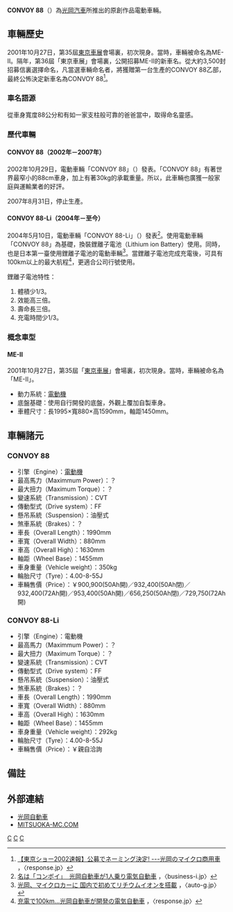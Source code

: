 '''CONVOY 88'''（'''{{lang|ja|コンボイ88}}'''）為[[光岡汽車|光岡汽車]]所推出的原創作品電動車輛。

== 車輛歷史 ==
2001年10月27日，第35屆[[東京車展|東京車展]]會場裏，初次現身。當時，車輛被命名為ME-II。隔年，第36屆「東京車展」會場裏，公開招募ME-II的新車名。從大約3,500封招募信裏選擇命名，凡當選車輛命名者，將獲贈第一台生產的CONVOY 88乙部，最終公怖決定新車名為CONVOY 88<ref>[http://response.jp/issue/2002/1029/article20464_1.html 【東京ショー2002速報】公募でネーミング決定! ---光岡のマイクロ商用車] {{Wayback|url=http://response.jp/issue/2002/1029/article20464_1.html |date=20070930013127 }}，〈response.jp〉</ref>。

=== 車名語源 ===
從車身寬度88公分和有如一家支柱般可靠的爸爸當中，取得命名靈感。

=== 歷代車輛 ===
==== CONVOY 88（2002年－2007年） ====
2002年10月29日，電動車輛「CONVOY 88」（{{lang|ja|コンボイ88}}）發表。「CONVOY 88」有著世界最窄小的88cm車身，加上有著30kg的承載重量。所以，此車輛也廣獲一般家庭與運輸業者的好評。

2007年8月31日，停止生產。

==== CONVOY 88-Li（2004年－至今） ====
2004年5月10日，電動車輛「CONVOY 88-Li」（{{lang|ja|コンボイ88-Li}}）發表<ref>[http://www.business-i.jp/news/top-page/topic/art-20040510230419-RJYXYIXBBI.nwc 名は「コンボイ」　光岡自動車が1人乗り電気自動車] {{Wayback|url=http://www.business-i.jp/news/top-page/topic/art-20040510230419-RJYXYIXBBI.nwc |date=20070927193244 }}，〈business-i.jp〉</ref>。使用電動車輛「CONVOY 88」為基礎，換裝鋰離子電池（Lithium ion Battery）使用。同時，也是日本第一臺使用鋰離子電池的電動車輛<ref>[http://www.auto-g.jp/news/200405/10/newcar03/index.html 光岡、マイクロカーに 国内で初めてリチウムイオンを搭載] {{Wayback|url=http://www.auto-g.jp/news/200405/10/newcar03/index.html |date=20070202173629 }}，〈auto-g.jp〉</ref>。當鋰離子電池完成充電後，可具有100km以上的最大航程<ref>[http://response.jp/issue/2004/0510/article60099_1.html 充電で100km…光岡自動車が開発の電気自動車] {{Wayback|url=http://response.jp/issue/2004/0510/article60099_1.html |date=20070525023514 }}，〈response.jp〉</ref>，更適合公司行號使用。

鋰離子電池特性：
#體積少1/3。
#效能高三倍。
#壽命長三倍。
#充電時間少1/3。

=== 概念車型 ===
==== ME-II====
2001年10月27日，第35屆「[[東京車展|東京車展]]」會場裏，初次現身。當時，車輛被命名為「ME-II」。

*動力系統：[[電動機|電動機]] 
*底盤基礎：使用自行開發的底盤，外觀上覆加自製車身。 
*車體尺寸：長1995×寬880×高1590mm，軸距1450mm。

== 車輛諸元 ==
=== CONVOY 88 ===
*引擎（Engine）：[[電動機|電動機]]
*最高馬力（Maximmum Power）：？
*最大扭力（Maximum Torque）：？
*變速系統（Transmission）：CVT
*傳動型式（Drive system）：FF
*懸吊系統（Suspension）：油壓式
*煞車系統（Brakes）：？
*車長（Overall Length）：1990mm 
*車寬（Overall Width）：880mm 
*車高（Overall High）：1630mm 
*軸距（Wheel Base）：1455mm 
*車身重量（Vehicle weight）：350kg 
*輪胎尺寸（Tyre）：4.00-8-55J
*車輛售價（Price）：￥900,900(50Ah開)／932,400(50Ah閉)／932,400(72Ah開)／953,400(50Ah開)／656,250(50Ah閉)／729,750(72Ah開)

=== CONVOY 88-Li ===
*引擎（Engine）：電動機
*最高馬力（Maximmum Power）：？
*最大扭力（Maximum Torque）：？
*變速系統（Transmission）：CVT
*傳動型式（Drive system）：FF
*懸吊系統（Suspension）：油壓式
*煞車系統（Brakes）：？
*車長（Overall Length）：1990mm 
*車寬（Overall Width）：880mm 
*車高（Overall High）：1630mm 
*軸距（Wheel Base）：1455mm 
*車身重量（Vehicle weight）：292kg 
*輪胎尺寸（Tyre）：4.00-8-55J
*車輛售價（Price）：￥親自洽詢

== 備註 ==
<references />

== 外部連結 ==
* [http://www.mitsuoka-motor.com 光岡自動車]{{Wayback|url=http://www.mitsuoka-motor.com/ |date=20200921180308 }}
* [https://web.archive.org/web/20170330011823/http://mitsuoka-mc.com/ MITSUOKA-MC.COM]

[[Category:光岡汽車|C]]
[[Category:微型車|C]]
[[Category:電動車輛|C]]